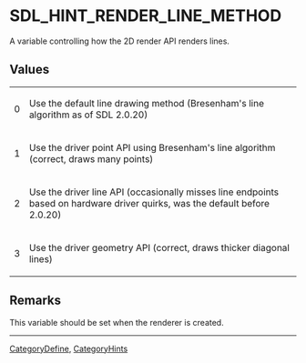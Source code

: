 
= SDL_HINT_RENDER_LINE_METHOD =

A variable controlling how the 2D render API renders lines.


== Values ==
{|
|0
|Use the default line drawing method (Bresenham's line algorithm as of SDL 2.0.20)
|-
|1
|Use the driver point API using Bresenham's line algorithm (correct, draws many points)
|-
|2
|Use the driver line API (occasionally misses line endpoints based on hardware driver quirks, was the default before 2.0.20)
|-
|3
|Use the driver geometry API (correct, draws thicker diagonal lines)
|}

== Remarks ==
This variable should be set when the renderer is created.

----
[[CategoryDefine]], [[CategoryHints]]